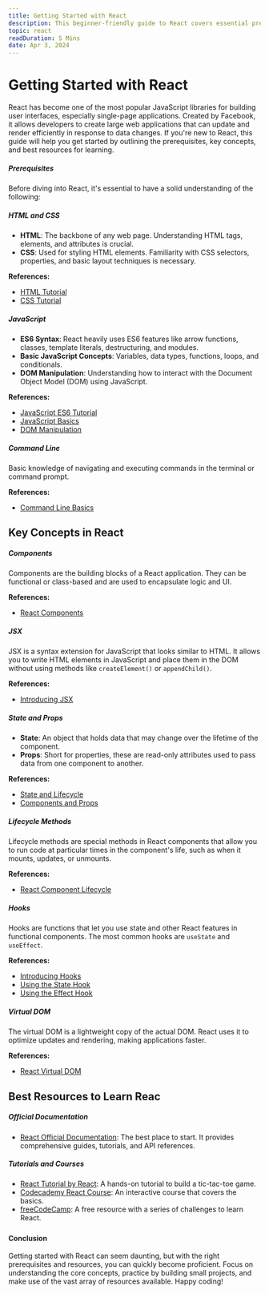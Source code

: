 ```yaml
---
title: Getting Started with React
description: This beginner-friendly guide to React covers essential prerequisites, key concepts, and provides top resources for learning. 
topic: react
readDuration: 5 Mins
date: Apr 3, 2024
---
```


# **Getting Started with React**

React has become one of the most popular JavaScript libraries for building user interfaces, especially single-page applications. Created by Facebook, it allows developers to create large web applications that can update and render efficiently in response to data changes. If you're new to React, this guide will help you get started by outlining the prerequisites, key concepts, and best resources for learning.

##### **Prerequisites**

Before diving into React, it's essential to have a solid understanding of the following:

##### **HTML and CSS**

- **HTML**: The backbone of any web page. Understanding HTML tags, elements, and attributes is crucial.
- **CSS**: Used for styling HTML elements. Familiarity with CSS selectors, properties, and basic layout techniques is necessary.

**References:**

- [HTML Tutorial](https://www.w3schools.com/html/)
- [CSS Tutorial](https://www.w3schools.com/css/)

##### **JavaScript**

- **ES6 Syntax**: React heavily uses ES6 features like arrow functions, classes, template literals, destructuring, and modules.
- **Basic JavaScript Concepts**: Variables, data types, functions, loops, and conditionals.
- **DOM Manipulation**: Understanding how to interact with the Document Object Model (DOM) using JavaScript.

**References:**

- [JavaScript ES6 Tutorial](https://www.w3schools.com/js/js_es6.asp)
- [JavaScript Basics](https://developer.mozilla.org/en-US/docs/Learn/Getting_started_with_the_web/JavaScript_basics)
- [DOM Manipulation](https://www.w3schools.com/js/js_htmldom.asp)

##### **Command Line**

Basic knowledge of navigating and executing commands in the terminal or command prompt.

**References:**

- [Command Line Basics](https://www.codecademy.com/learn/learn-the-command-line)

## **Key Concepts in React**

##### **Components**

Components are the building blocks of a React application. They can be functional or class-based and are used to encapsulate logic and UI.

**References:**

- [React Components](https://reactjs.org/docs/components-and-props.html)

##### **JSX**

JSX is a syntax extension for JavaScript that looks similar to HTML. It allows you to write HTML elements in JavaScript and place them in the DOM without using methods like `createElement()` or `appendChild()`.

**References:**

- [Introducing JSX](https://reactjs.org/docs/introducing-jsx.html)

##### **State and Props**

- **State**: An object that holds data that may change over the lifetime of the component.
- **Props**: Short for properties, these are read-only attributes used to pass data from one component to another.

**References:**

- [State and Lifecycle](https://reactjs.org/docs/state-and-lifecycle.html)
- [Components and Props](https://reactjs.org/docs/components-and-props.html)

##### **Lifecycle Methods**

Lifecycle methods are special methods in React components that allow you to run code at particular times in the component's life, such as when it mounts, updates, or unmounts.

**References:**

- [React Component Lifecycle](https://reactjs.org/docs/react-component.html#the-component-lifecycle)

##### **Hooks**

Hooks are functions that let you use state and other React features in functional components. The most common hooks are `useState` and `useEffect`.

**References:**

- [Introducing Hooks](https://reactjs.org/docs/hooks-intro.html)
- [Using the State Hook](https://reactjs.org/docs/hooks-state.html)
- [Using the Effect Hook](https://reactjs.org/docs/hooks-effect.html)

##### **Virtual DOM**

The virtual DOM is a lightweight copy of the actual DOM. React uses it to optimize updates and rendering, making applications faster.

**References:**

- [React Virtual DOM](https://reactjs.org/docs/faq-internals.html#what-is-the-virtual-dom)

## **Best Resources to Learn Reac**

##### **Official Documentation**

- [React Official Documentation](https://reactjs.org/docs/getting-started.html): The best place to start. It provides comprehensive guides, tutorials, and API references.

##### **Tutorials and Courses**

- [React Tutorial by React](https://reactjs.org/tutorial/tutorial.html): A hands-on tutorial to build a tic-tac-toe game.
- [Codecademy React Course](https://www.codecademy.com/learn/react-101): An interactive course that covers the basics.
- [freeCodeCamp](https://www.freecodecamp.org/learn/front-end-libraries/react/): A free resource with a series of challenges to learn React.

#####

#### **Conclusion**

Getting started with React can seem daunting, but with the right prerequisites and resources, you can quickly become proficient. Focus on understanding the core concepts, practice by building small projects, and make use of the vast array of resources available. Happy coding!

